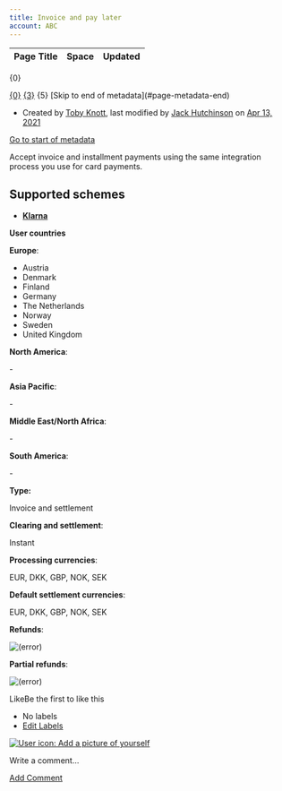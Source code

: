 ```yaml
---
title: Invoice and pay later
account: ABC
---
```


<table class="aui"> <thead> <tr class="header"> <th class="search-result-title">Page Title</th> <th class="search-result-space">Space</th> <th class="search-result-date">Updated</th> </tr> </thead> </table> <p class="search-result-count">{0}</p> <tr class="search-result"> <td class="search-result-title"><a href="{1}" class="content-type-{2}"><span>{0}</span></a></td> <td class="search-result-space"><a class="space" href="/display/{4}/" title="{3}">{3}</a></td> <td class="search-result-date"><span class="date" title="{6}">{5}</span></td> </tr> [Skip to end of metadata](#page-metadata-end)

*   Created by [Toby Knott](    /display/~toby.knott
    ), last modified by [Jack Hutchinson](    /display/~jack.hutchinson
    ) on [Apr 13, 2021](/pages/diffpagesbyversion.action?pageId=2785468&selectedPageVersions=3&selectedPageVersions=4 "Show changes")

[Go to start of metadata](#page-metadata-start)

Accept invoice and installment payments using the same integration process you use for card payments.

Supported schemes
-----------------

*   [**Klarna**](#tabs-42b13492-964f-458f-a917-3d08de07e88f-1)

**User countries**

**Europe**:

*   Austria
*   Denmark
*   Finland
*   Germany
*   The Netherlands
*   Norway
*   Sweden
*   United Kingdom

**North America**:

\-

**Asia Pacific**:

\-

**Middle East/North Africa**:

\-

**South America**:

\-

**Type:**

Invoice and settlement

**Clearing and settlement**:

Instant

**Processing currencies**:

EUR, DKK, GBP, NOK, SEK

**Default settlement currencies**:

EUR, DKK, GBP, NOK, SEK

**Refunds**:

![(error)](/s/en_GB/7901/abf7b35644d5a5d1d7e4b0969a83e8eb2b569fb5/_/images/icons/emoticons/error.svg)

**Partial refunds**:

![(error)](/s/en_GB/7901/abf7b35644d5a5d1d7e4b0969a83e8eb2b569fb5/_/images/icons/emoticons/error.svg)

LikeBe the first to like this

*   No labels
*   [Edit Labels](# "Edit Labels (Type 'l')")

[![User icon: Add a picture of yourself](/s/en_GB/7901/abf7b35644d5a5d1d7e4b0969a83e8eb2b569fb5/_/images/icons/profilepics/add_profile_pic.svg)](/users/profile/editmyprofilepicture.action)

Write a comment…

[Add Comment](/display/DOCS/Invoice+and+pay+later?showComments=true&showCommentArea=true#addcomment)